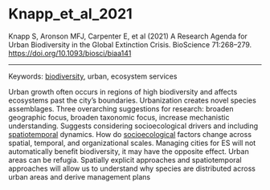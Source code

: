 # Knapp_et_al_2021  

Knapp S, Aronson MFJ, Carpenter E, et al (2021) A Research Agenda for Urban Biodiversity in the Global Extinction Crisis. BioScience 71:268–279. <https://doi.org/10.1093/biosci/biaa141>


---

Keywords: [biodiversity](../topics/Biodiversity.qmd), urban, ecosystem services	 


Urban growth often occurs in regions of high biodiversity and affects ecosystems past the city's boundaries. Urbanization creates novel species assemblages. Three overarching suggestions for research: broaden geographic focus, broaden taxonomic focus, increase mechanistic understanding. Suggests considering socioecological drivers and including [spatiotemporal](../topics/Spatiotemporal.qmd) dynamics. How do [socioecological](../topics/Socioecological.qmd) factors change across spatial, temporal, and organizational scales. Managing cities for ES will not automatically benefit biodiversity, it may have the opposite effect. Urban areas can be refugia. Spatially explicit approaches and spatiotemporal approaches will allow us to understand why species are distributed across urban areas and derive management plans

